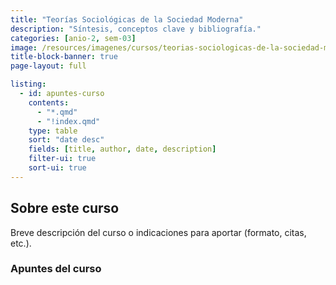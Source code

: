 ```yaml
---
title: "Teorías Sociológicas de la Sociedad Moderna"
description: "Síntesis, conceptos clave y bibliografía."
categories: [anio-2, sem-03]
image: /resources/imagenes/cursos/teorias-sociologicas-de-la-sociedad-moderna.jpg
title-block-banner: true
page-layout: full

listing:
  - id: apuntes-curso
    contents:
      - "*.qmd"
      - "!index.qmd"
    type: table
    sort: "date desc"
    fields: [title, author, date, description]
    filter-ui: true
    sort-ui: true
---
```


## Sobre este curso
Breve descripción del curso o indicaciones para aportar (formato, citas, etc.).

### Apuntes del curso
::: {#apuntes-curso}
:::

